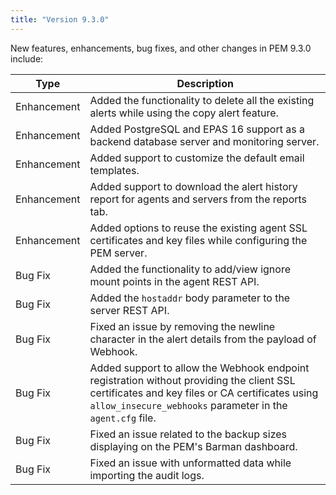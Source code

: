 ```yaml
---
title: "Version 9.3.0"
---
```


New features, enhancements, bug fixes, and other changes in PEM 9.3.0 include:

| Type        | Description                                                                                      |
| ----------- | -------------------------------------------------------------------------------------------------|
| Enhancement | Added the functionality to delete all the existing alerts while using the copy alert feature.     |
| Enhancement | Added PostgreSQL and EPAS 16 support as a backend database server and monitoring server.         |
| Enhancement | Added support to customize the default email templates.                                          |
| Enhancement | Added support to download the alert history report for agents and servers from the reports tab. |
| Enhancement | Added options to reuse the existing agent SSL certificates and key files while configuring the PEM server. |
| Bug Fix     | Added the functionality to add/view ignore mount points in the agent REST API.                  |
| Bug Fix     | Added the `hostaddr` body parameter to the server REST API.                                     |
| Bug Fix     | Fixed an issue by removing the newline character in the alert details from the payload of Webhook.                 |
| Bug Fix     | Added support to allow the Webhook endpoint registration without providing the client SSL certificates and key files or CA certificates using `allow_insecure_webhooks` parameter in the `agent.cfg` file.|
| Bug Fix     | Fixed an issue related to the backup sizes displaying on the PEM's Barman dashboard.           |
| Bug Fix     | Fixed an issue with unformatted data while importing the audit logs.                           |